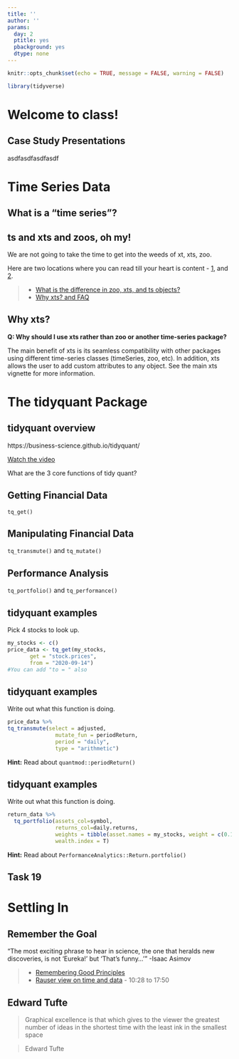 ```yaml
---
title: ''
author: ''
params:
  day: 2
  ptitle: yes
  pbackground: yes
  dtype: none
---
```


```r
knitr::opts_chunk$set(echo = TRUE, message = FALSE, warning = FALSE)

library(tidyverse)
```

# Welcome to class! {data-background=#f7d754}

## Case Study Presentations

asdfasdfasdfasdf

<!------------------------
# R-Studio Connect and Interaction {data-background=#f7d754}

## Setting up R-Studio

Time to set up our R-Studio to share interactive documents.

>- https://shiny.byui.edu/connect in R-Studio

Viewing on the website.

>- view with shiny.byui.edu/connect


## Example: library(DT) - DataTables

Make a new Rmd file that just has the following in it (including the default yaml). 

```r
knitr::opts_chunk$set(echo = TRUE)
```

```r
library(DT)
datatable(iris)
```

----------------------->


<!-- Putting information in your file [My interactive](https://shiny.byui.edu/connect/#/apps/3/access) -->


<!------------------------------
## Try: library(DT) - DataTables

Look at the [DT: An R interface to the DataTables library](http://rstudio.github.io/DT/) website and find one or two modifications that you could make to your table output to move beyond the default.

> * Work as a group and push to R-Studio connect.
> * Make sure everyone at the table has the code saved on their computers.


```r
library(DT)
datatable(iris)
```



---------------->


<!--------------
# Being Readings {data-background=#f7d754}

## View Data at the Atomic Level

* "None of us would admit now that we didn't realize...there...had to be spread in the data; we...just didn't realize how big it could be."

* What key observations came by looking at the data
    *  small sample sizes
    *  values above 100%
    *  increasing # of patients at 100%

* The Mean is Not the Distribution
------------------>

# Time Series Data {data-background=#f7d754}

## What is a "time series"?




## ts and xts and zoos, oh my!

We are not going to take the time to get into the weeds of xt, xts, zoo.  

Here are two locations where you can read till your heart is content - [1](https://faculty.washington.edu/ezivot/econ424/Working%20with%20Time%20Series%20Data%20in%20R.pdf), and [2](https://www.datacamp.com/courses/manipulating-time-series-data-in-r-with-xts-zoo).


> - [What is the difference in zoo, xts, and ts objects?](https://stackoverflow.com/questions/33714660/what-is-the-difference-the-zoo-object-and-ts-object-in-r)
> - [Why xts? and FAQ](http://joshuaulrich.github.io/xts/xts_faq.html)

<!-- ts is base r. ts objects are regularly spaced (quarters always 4, months always 12) -->

<!-- zoo is a separate package. Irregularly spaced time periods and can use most common index classes. has more functions -->
<!-- xts -->

<!-- xts offer additional functions beyond what zoo has by making reasonable constraints on the data types. -->

## Why xts?

**Q: Why should I use xts rather than zoo or another time-series package?**

The main benefit of xts is its seamless compatibility with other packages using different time-series classes (timeSeries, zoo, etc). In addition, xts allows the user to add custom attributes to any object. See the main xts vignette for more information.


<!-- ## Matrix formats -->

<!-- **Q: Why is xts implemented as a matrix rather than a data frame?** -->

<!-- xts uses a matrix rather than data.frame because: 1) xts is a subclass of zoo, and that's how zoo objects are structured; and 2) matrix objects have much better performance than data.frames. -->


# The tidyquant Package {data-background=#f7d754}

## tidyquant overview

https://business-science.github.io/tidyquant/

[Watch the video](https://www.youtube.com/embed/woxJZTL2hok)

What are the 3 core functions of tidy quant?

<!-- get: tq_get() -->
<!-- manipulate: tq_transmuate and tq_mutate() -->
<!-- analyze: tq_portfolio() and tq_performance() -->

## Getting Financial Data

`tq_get()`

## Manipulating Financial Data

`tq_transmute()` and `tq_mutate()`

## Performance Analysis

`tq_portfolio()` and `tq_performance()`

## tidyquant examples

Pick 4 stocks to look up.

<!-- THe video schowed how to get a list of all stocks in an index -->
<!-- do this part with a live demo only if there is time, or go through the "what does this command do" and then circle back for a live, full demo-->

```r
my_stocks <- c()
price_data <- tq_get(my_stocks,
       get = "stock.prices",
       from = "2020-09-14")
#You can add "to = " also
```


## tidyquant examples

Write out what this function is doing.
<!-- significance of tq_mutate vs. tq_transmute -->

```r
price_data %>% 
tq_transmute(select = adjusted,
               mutate_fun = periodReturn,
               period = "daily",
               type = "arithmetic")
```

**Hint:** Read about `quantmod::periodReturn()`

## tidyquant examples

Write out what this function is doing.

```r
return_data %>% 
  tq_portfolio(assets_col=symbol,
               returns_col=daily.returns,
               weights = tibble(asset.names = my_stocks, weight = c(0.190,.534,.207,.069)),
               wealth.index = T)
```

**Hint:** Read about `PerformanceAnalytics::Return.portfolio()`

## Task 19

# Settling In {data-background=#f7d754}

## Remember the Goal

"The most exciting phrase to hear in science, the one that heralds new discoveries, is not 'Eureka!' but 'That's funny...'" -Isaac Asimov

> - [Remembering Good Principles](https://youtu.be/fSgEeI2Xpdc)
> - [Rauser view on time and data](https://www.youtube.com/embed/coNDCIMH8bk?start=628) - 10:28 to 17:50

## Edward Tufte

> Graphical excellence is that which gives to the viewer the greatest number of ideas in the shortest time with the least ink in the smallest space

> Edward Tufte

<!--------------

# Next Class {data-background=#f7d754}

## dygraphs: R connection to dygraphs JavaScript charting library

Open the [dygraphs help website](http://rstudio.github.io/dygraphs/index.html) and implement one of their examples in your local R session.

---------------->